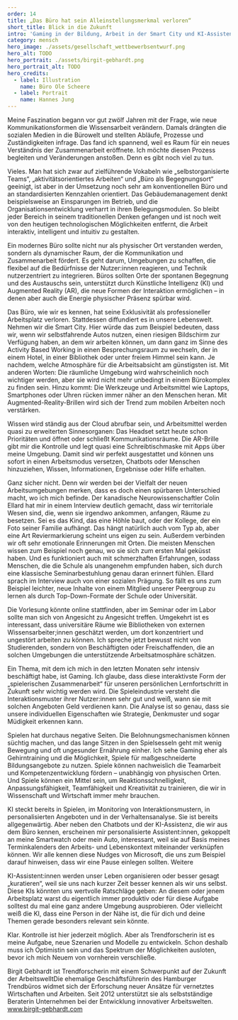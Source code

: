 ```yaml
---
order: 14
title: „Das Büro hat sein Alleinstellungsmerkmal verloren“
short_title: Blick in die Zukunft
intro: 'Gaming in der Bildung, Arbeit in der Smart City und KI-Assistent:innen, die unser Leben kuratieren: New-Work-Expertin und Trendforscherin Birgit Gebhardt wirft einen Blick in die Zukunft der Arbeit'
category: mensch
hero_image: ./assets/gesellschaft_wettbewerbsentwurf.png
hero_alt: TODO
hero_portrait: ./assets/birgit-gebhardt.png
hero_portrait_alt: TODO
hero_credits:
  - label: Illustration
    name: Büro Ole Scheere
  - label: Portrait
    name: Hannes Jung
---
```


<Interview>
<InterviewQuestion q="Petra Schmidt: Sie gelten seit vielen Jahren als führende Expertin für New Work. Was fasziniert Sie an dem Thema?">

Meine Faszination begann vor gut zwölf Jahren mit der Frage, wie neue Kommunikationsformen die Wissensarbeit verändern. Damals drängten die sozialen Medien in die Bürowelt und stellten Abläufe, Prozesse und Zuständigkeiten infrage. Das fand ich spannend, weil es Raum für ein neues Verständnis der Zusammenarbeit eröffnete. Ich möchte diesen Prozess begleiten und Veränderungen anstoßen. Denn es gibt noch viel zu tun.

</InterviewQuestion>

<InterviewQuestion q="Was muss sich aus Ihrer Sicht ändern? Was läuft schief in der Bürowelt?">

Vieles. Man hat sich zwar auf zielführende Vokabeln wie „selbstorganisierte Teams“, „aktivitätsorientiertes Arbeiten“ und „Büro als Begegnungsort“ geeinigt, ist aber in der Umsetzung noch sehr am konventionellen Büro und an standardisierten Kennzahlen orientiert. Das Gebäudemanagement denkt beispielsweise an Einsparungen im Betrieb, und die Organisationsentwicklung verharrt in ihren Belegungsmodulen. So bleibt jeder Bereich in seinem traditionellen Denken gefangen und ist noch weit von den heutigen technologischen Möglichkeiten entfernt, die Arbeit interaktiv, intelligent und intuitiv zu gestalten.

</InterviewQuestion>

<InterviewQuestion q="Wie könnte man es besser machen?">

Ein modernes Büro sollte nicht nur als physischer Ort verstanden werden, sondern als dynamischer Raum, der die Kommunikation und Zusammenarbeit fördert. Es geht darum, Umgebungen zu schaffen, die flexibel auf die Bedürfnisse der Nutzer:innen reagieren, und Technik nutzerzentriert zu integrieren. Büros sollten Orte der spontanen Begegnung und des Austauschs sein, unterstützt durch Künstliche Intelligenz (KI) und Augmented Reality (AR), die neue Formen der Interaktion ermöglichen – in denen aber auch die Energie physischer Präsenz spürbar wird.

</InterviewQuestion>

<InterviewQuestion q="Sie sind Zukunftsforscherin. Wie müssen wir uns das Büro der Zukunft vorstellen? Welche Rolle spielen dabei KI und AR?">

Das Büro, wie wir es kennen, hat seine Exklusivität als professioneller Arbeitsplatz verloren. Stattdessen diffundiert es in unsere Lebenswelt. Nehmen wir die <Term t="smart-city">Smart City.</Term> Hier würde das zum Beispiel bedeuten, dass wir, wenn wir selbstfahrende Autos nutzen, einen riesigen Bildschirm zur Verfügung haben, an dem wir arbeiten können, um dann ganz im Sinne des <Term t="activity-based-working">Activity Based Working</Term> in einen Besprechungsraum zu wechseln, der in einem Hotel, in einer Bibliothek oder unter freiem Himmel sein kann. Je nachdem, welche Atmosphäre für die Arbeitsabsicht am günstigsten ist. Mit anderen Worten: Die räumliche Umgebung wird wahrscheinlich noch wichtiger werden, aber sie wird nicht mehr unbedingt in einem Bürokomplex zu finden sein. Hinzu kommt: Die Werkzeuge und Arbeitsmittel wie Laptops, Smartphones oder Uhren rücken immer näher an den Menschen heran. Mit Augmented-Reality-Brillen wird sich der Trend zum mobilen Arbeiten noch verstärken.

</InterviewQuestion>

<InterviewQuestion q="Wie muss man sich das vorstellen?">

Wissen wird ständig aus der Cloud abrufbar sein, und Arbeitsmittel werden quasi zu erweiterten Sinnesorganen: Das Headset setzt heute schon Prioritäten und öffnet oder schließt Kommunikationsräume. Die AR-Brille gibt mir die Kontrolle und legt quasi eine Schreibtischmaske mit Apps über meine Umgebung. Damit sind wir perfekt ausgestattet und können uns sofort in einen Arbeitsmodus versetzen, Chatbots oder Menschen hinzuziehen, Wissen, Informationen, Ergebnisse oder Hilfe erhalten.

</InterviewQuestion>

<InterviewQuestion q="Das heißt, wir bewegen uns in Zukunft nur noch in virtuellen Räumen und nicht mehr in realen?">

Ganz sicher nicht. Denn wir werden bei der Vielfalt der neuen Arbeitsumgebungen merken, dass es doch einen spürbaren Unterschied macht, wo ich mich befinde. Der kanadische Neurowissenschaftler Colin Ellard hat mir in einem Interview deutlich gemacht, dass wir territoriale Wesen sind, die, wenn sie irgendwo ankommen, anfangen, Räume zu besetzen. Sei es das Kind, das eine Höhle baut, oder der Kollege, der ein Foto seiner Familie aufhängt. Das hängt natürlich auch vom Typ ab, aber eine Art Reviermarkierung scheint uns eigen zu sein. Außerdem verbinden wir oft sehr emotionale Erinnerungen mit Orten. Die meisten Menschen wissen zum Beispiel noch genau, wo sie sich zum ersten Mal geküsst haben. Und es funktioniert auch mit schmerzhaften Erfahrungen, sodass Menschen, die die Schule als unangenehm empfunden haben, sich durch eine klassische Seminarbestuhlung genau daran erinnert fühlen. Ellard sprach im Interview auch von einer sozialen Prägung. So fällt es uns zum Beispiel leichter, neue Inhalte von einem Mitglied unserer Peergroup zu lernen als durch Top-Down-Formate der Schule oder Universität.

</InterviewQuestion>

<InterviewQuestion q="Wie kann dieser Ansatz räumlich umgesetzt werden? Wie müsste sich die Architektur von Forschungseinrichtungen oder Universitäten verändern, um Partizipation und Austausch zu unterstützen?">

Die Vorlesung könnte online stattfinden, aber im Seminar oder im Labor sollte man sich von Angesicht zu Angesicht treffen. Umgekehrt ist es interessant, dass universitäre Räume wie Bibliotheken von externen Wissensarbeiter;innen geschätzt werden, um dort konzentriert und ungestört arbeiten zu können. Ich spreche jetzt bewusst nicht von Studierenden, sondern von Beschäftigten oder Freischaffenden, die an solchen Umgebungen die unterstützende Arbeitsatmosphäre schätzen.

</InterviewQuestion>

<InterviewQuestion q="Lassen Sie uns abschließend über die Zukunft der Arbeit generell sprechen. Wie wird sie in Zukunft aussehen? Was erwartet uns?">

Ein Thema, mit dem ich mich in den letzten Monaten sehr intensiv beschäftigt habe, ist Gaming. Ich glaube, dass diese interaktivste Form der „spielerischen Zusammenarbeit“ für unseren persönlichen Lernfortschritt in Zukunft sehr wichtig werden wird. Die Spieleindustrie versteht die Interaktionsmuster ihrer Nutzer:innen sehr gut und weiß, wann sie mit solchen Angeboten Geld verdienen kann. Die Analyse ist so genau, dass sie unsere individuellen Eigenschaften wie Strategie, Denkmuster und sogar Müdigkeit erkennen kann.

</InterviewQuestion>

<InterviewQuestion q="Ist es nicht gefährlich, so viel von sich preiszugeben?">

Spielen hat durchaus negative Seiten. Die Belohnungsmechanismen können süchtig machen, und das lange Sitzen in den Spielsesseln geht mit wenig Bewegung und oft ungesunder Ernährung einher. Ich sehe Gaming eher als Gehirntraining und die Möglichkeit, Spiele für maßgeschneiderte Bildungsangebote zu nutzen. Spiele können nachweislich die Teamarbeit und Kompetenzentwicklung fördern – unabhängig von physischen Orten. Und Spiele können ein Mittel sein, um Reaktionsschnelligkeit, Anpassungsfähigkeit, Teamfähigkeit und Kreativität zu trainieren, die wir in Wissenschaft und Wirtschaft immer mehr brauchen.

</InterviewQuestion>

<InterviewQuestion q="Und ich dachte, Sie würden jetzt auf KI zu sprechen kommen...">

KI steckt bereits in Spielen, im Monitoring von Interaktionsmustern, in personalisierten Angeboten und in der Verhaltensanalyse. Sie ist bereits allgegenwärtig. Aber neben den Chatbots und der KI-Assistenz, die wir aus dem Büro kennen, erscheinen mir personalisierte Assistent:innen, gekoppelt an meine Smartwatch oder mein Auto, interessant, weil sie auf Basis meines Terminkalenders den Arbeits- und Lebenskontext miteinander verknüpfen können. Wir alle kennen diese Nudges von Microsoft, die uns zum Beispiel darauf hinweisen, dass wir eine Pause einlegen sollten. Weitere

KI-Assistent:innen werden unser Leben organisieren oder besser gesagt „kuratieren“, weil sie uns nach kurzer Zeit besser kennen als wir uns selbst. Diese KIs könnten uns wertvolle Ratschläge geben: An diesem oder jenem Arbeitsplatz warst du eigentlich immer produktiv oder für diese Aufgabe solltest du mal eine ganz andere Umgebung ausprobieren. Oder vielleicht weiß die KI, dass eine Person in der Nähe ist, die für dich und deine Themen gerade besonders relevant sein könnte.

</InterviewQuestion>

<InterviewQuestion q="Das klingt praktisch, aber auch nach Gängelung und Kontrolle.">

Klar. Kontrolle ist hier jederzeit möglich. Aber als Trendforscherin ist es meine Aufgabe, neue Szenarien und Modelle zu entwickeln. Schon deshalb muss ich Optimistin sein und das Spektrum der Möglichkeiten ausloten, bevor ich mich Neuem von vornherein verschließe.

</InterviewQuestion>
</Interview>

Birgit Gebhardt ist Trendforscherin mit einem Schwerpunkt auf der Zukunft der ArbeitswelltDie ehemalige Geschäftsführerin des Hamburger Trendbüros widmet sich der Erforschung neuer Ansätze für vernetztes Wirtschaften und Arbeiten. Seit 2012 unterstützt sie als selbstständige Beraterin Unternehmen bei der Entwicklung innovativer Arbeitswelten. www.birgit-gebhardt.com
